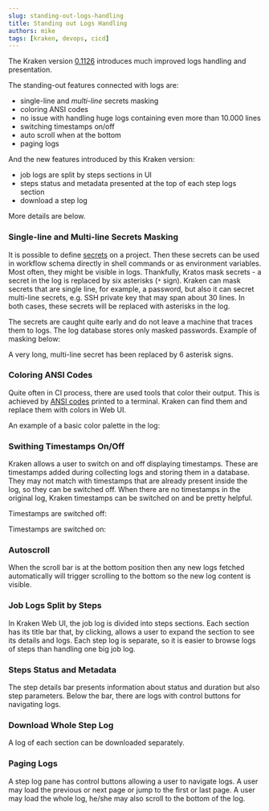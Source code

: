 ```yaml
---
slug: standing-out-logs-handling
title: Standing out Logs Handling
authors: mike
tags: [kraken, devops, cicd]
---
```




The Kraken version [0.1126](https://github.com/Kraken-CI/kraken/releases/tag/v0.1126)
introduces much improved logs handling and presentation.

The standing-out features connected with logs are:
- single-line and *multi-line* secrets masking
- coloring ANSI codes
- no issue with handling huge logs containing even more than 10.000 lines
- switching timestamps on/off
- auto scroll when at the bottom
- paging logs

And the new features introduced by this Kraken version:

- job logs are split by steps sections in UI
- steps status and metadata presented at the top of each step logs section
- download a step log

More details are below.

<!--truncate-->

### Single-line and Multi-line Secrets Masking

It is possible to define [secrets](/docs/secrets) on a project. Then
these secrets can be used in workflow schema directly in shell commands
or as environment variables. Most often, they might be visible in
logs. Thankfully, Kratos mask secrets - a secret in the log is replaced
by six asterisks (``*`` sign). Kraken can mask secrets that are single
line, for example, a password, but also it can secret multi-line
secrets, e.g. SSH private key that may span about 30 lines. In both
cases, these secrets will be replaced with asterisks in the log.

The secrets are caught quite early and do not leave a machine
that traces them to logs. The log database stores only masked
passwords. Example of masking below:

<Screen img="screen-logs-masked-secrets2.png" />

A very long, multi-line secret has been replaced by 6 asterisk signs.

### Coloring ANSI Codes

Quite often in CI process, there are used tools that color their
output. This is achieved
by [ANSI codes](https://en.wikipedia.org/wiki/ANSI_escape_code#Colors)
printed to a terminal. Kraken can find them and replace them with
colors in Web UI.

An example of a basic color palette in the log:

<Screen img="screen-logs-ansi-colors.png" />

### Swithing Timestamps On/Off

Kraken allows a user to switch on and off displaying timestamps. These
are timestamps added during collecting logs and storing them in a
database. They may not match with timestamps that are already present
inside the log, so they can be switched off. When there are no
timestamps in the original log, Kraken timestamps can be switched on
and be pretty helpful.

Timestamps are switched off:
<Screen img="screen-logs-ts-off.png" />

Timestamps are switched on:
<Screen img="screen-logs-ts-on.png" />

### Autoscroll

When the scroll bar is at the bottom position then any new logs
fetched automatically will trigger scrolling to the bottom so the new
log content is visible.

### Job Logs Split by Steps

In Kraken Web UI, the job log is divided into steps sections. Each
section has its title bar that, by clicking, allows a user to expand
the section to see its details and logs. Each step log is separate, so
it is easier to browse logs of steps than handling one big job log.

<Screen img="screen-logs-steps.png" />

### Steps Status and Metadata

The step details bar presents information about status and duration
but also step parameters. Below the bar, there are logs with control
buttons for navigating logs.

<Screen img="screen-logs-step-status.png" />

### Download Whole Step Log

A log of each section can be downloaded separately.

<Screen img="screen-logs-step-download.png" />

### Paging Logs

A step log pane has control buttons allowing a user to navigate
logs. A user may load the previous or next page or jump to the first
or last page. A user may load the whole log, he/she may also scroll to the
bottom of the log.

<Screen img="screen-logs-paging.png" />
